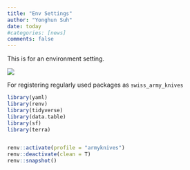 ```yaml
---
title: "Env Settings"
author: "Yonghun Suh"
date: today
#categories: [news]
comments: false
---
```


This is for an environment setting.

![](thumbnail.jpg)

For registering regularly used packages as `swiss_army_knives`

```r
library(yaml)
library(renv)
library(tidyverse)
library(data.table)
library(sf)
library(terra)


renv::activate(profile = "armyknives")
renv::deactivate(clean = T)
renv::snapshot()

```

